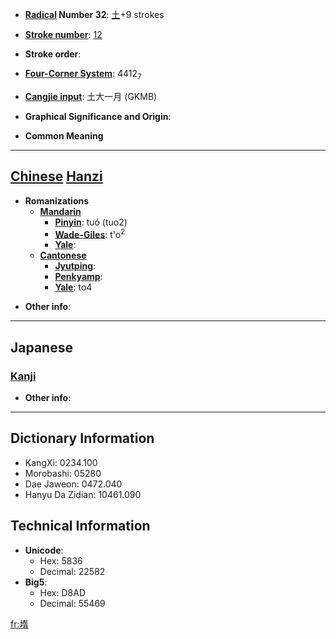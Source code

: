 * '''[[Wiktionary:Chinese radical index| Radical]] Number 32''': [[Wiktionary:Chinese radical index 土|土]]+9 strokes

* '''[[Wiktionary:Chinese total strokes index|Stroke number]]''': [[Wiktionary:Chinese total strokes index 12|12]]

* '''Stroke order''': 

* '''[[Wiktionary:Chinese four corner index|Four-Corner System]]''': 4412<sub>7</sub>

* '''[[Wiktionary:Chinese Cangjie index|Cangjie input]]''': 土大一月 (GKMB)

* '''Graphical Significance and Origin''': 

* '''Common Meaning'''

----

== [[Chinese]] [[Hanzi]] ==

* '''Romanizations'''
** '''[[Mandarin]]'''
*** '''[[Pinyin]]''': tuó (tuo2)
*** '''[[Wade-Giles]]''': t'o<sup>2</sup>
*** '''[[Yale]]''': 
** '''[[Cantonese]]'''
*** '''[[Jyutping]]''':
*** '''[[Penkyamp]]''': 
*** '''[[Yale]]''': to4

* '''Other info''': 

----

==Japanese==
===[[Kanji]]===
{{kanji|on readings=[[く]] (ku), [[ぐ]] (gu)|kun readings=}}

* '''Other info''':  

----

== Dictionary Information ==

* KangXi: 0234.100
* Morobashi: 05280
* Dae Jaweon: 0472.040
* Hanyu Da Zidian: 10461.090

== Technical Information ==

* '''Unicode''':
** Hex: 5836
** Decimal: 22582
* '''Big5''':
** Hex: D8AD
** Decimal: 55469

[[fr:堶]]
